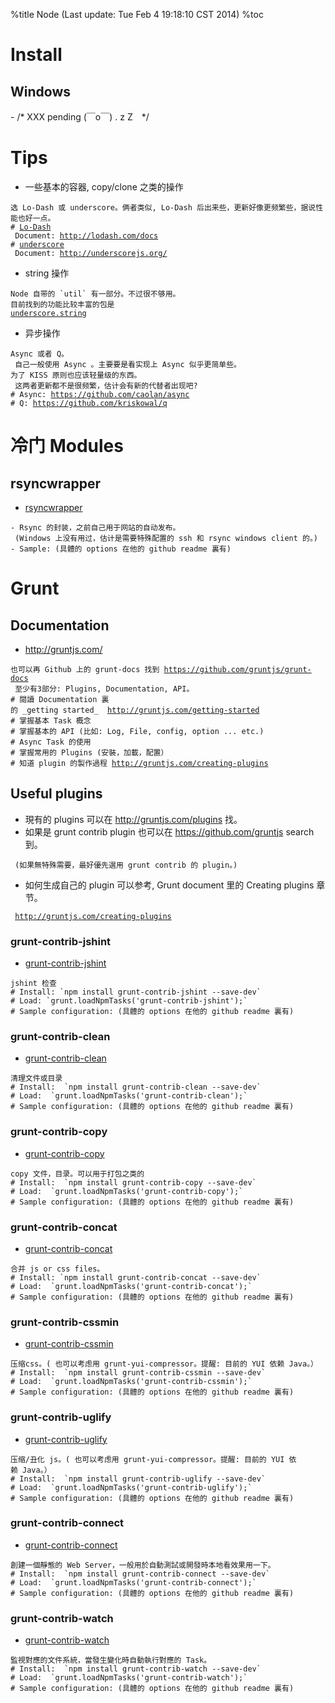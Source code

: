 %title Node (Last update: Tue Feb  4 19:18:10 CST 2014)
%toc

= Install =
== Windows ==
- /* XXX pending  (￣o￣) . z Z　*/

= Tips =
* 一些基本的容器, copy/clone 之类的操作<br>
 选 Lo-Dash 或 underscore。俩者类似, Lo-Dash 后出来些，更新好像更频繁些，据说性能也好一点。
 # [[https://github.com/lodash/lodash/|Lo-Dash]]  <br>
 Document: http://lodash.com/docs
 # [[https://github.com/jashkenas/underscore|underscore]] <br>  
 Document: http://underscorejs.org/

* string 操作<br>
 Node 自带的 `util` 有一部分。不过很不够用。
 目前找到的功能比较丰富的包是 
 [[https://github.com/epeli/underscore.string|underscore.string]]

* 异步操作<br>
 Async 或者 Q。<br> 
 自己一般使用 Async 。主要要是看实现上 Async 似乎更简单些。
 为了 KISS 原则也应该轻量级的东西。<br>
 这两者更新都不是很频繁，估计会有新的代替者出现吧?
 # Async: https://github.com/caolan/async
 # Q: https://github.com/kriskowal/q

= 冷门 Modules =
== rsyncwrapper  ==
* [[https://github.com/jedrichards/rsyncwrapper|rsyncwrapper]] <br>
 - Rsync 的封装，之前自己用于网站的自动发布。<br>
 (Windows 上没有用过，估计是需要特殊配置的 ssh 和 rsync windows client 的。)
 - Sample: (具體的 options 在他的 github readme 裏有) <br>
{{{class="brush: js; gutter: false; toolbar: false;"
  var rsync, rsyncOpt;
  /* rsync options */
  rsyncOpt = {
    src: './dist/',
    dest: 'username@server.dreamhost.com:remote_directory',
    recursive: true
  };
  /* execute rsync upload */
  rsync = require("rsyncwrapper").rsync;
  rsync(rsyncOpt, function (err, stdout, stderr, cmd) {
    if (err) {
      /* XXX Rsync error */        
    }
  });
}}}

= Grunt =
== Documentation ==
* http://gruntjs.com/ <br>
 也可以再 Github 上的 grunt-docs 找到 https://github.com/gruntjs/grunt-docs <br>
 至少有3部分: Plugins, Documentation, API。
 # 閱讀 Documentation 裏的 _getting started_  http://gruntjs.com/getting-started
 # 掌握基本 Task 概念
 # 掌握基本的 API (比如: Log, File, config, option ... etc.) 
 # Async Task 的使用 
 # 掌握常用的 Plugins (安裝，加載，配置）
 # 知道 plugin 的製作過程 http://gruntjs.com/creating-plugins

== Useful plugins ==
* 現有的 plugins 可以在 http://gruntjs.com/plugins 找。
* 如果是 grunt contrib plugin 也可以在 https://github.com/gruntjs search 到。
  (如果無特殊需要，最好優先選用 grunt contrib 的 plugin。)
* 如何生成自己的 plugin 可以参考, Grunt document 里的 Creating plugins 章节。
  http://gruntjs.com/creating-plugins
=== grunt-contrib-jshint ===
*  [[https://github.com/gruntjs/grunt-contrib-jshint|grunt-contrib-jshint]] <br>
 jshint 检查
 # Install: `npm install grunt-contrib-jshint --save-dev`
 # Load: `grunt.loadNpmTasks('grunt-contrib-jshint');` 
 # Sample configuration: (具體的 options 在他的 github readme 裏有) <br>
{{{class="brush: js; gutter: false; toolbar: false;"
  grunt.initConfig({
    jshint: {
      /* read the jshint option from .jshintrc  */
      options: { jshintrc: '.jshintrc' },
      /* target: { source files }  */
      gruntfile: { src: 'Gruntfile.js' },
      lib: { src: ['lib/**/*.js'] },
      bin: { src: ['test1.js', 'test2.js'] }
    }
  };
}}}
=== grunt-contrib-clean ===
* [[https://github.com/gruntjs/grunt-contrib-clean|grunt-contrib-clean]] <br>
 清理文件或目录
 # Install:  `npm install grunt-contrib-clean --save-dev`
 # Load:  `grunt.loadNpmTasks('grunt-contrib-clean');` 
 # Sample configuration: (具體的 options 在他的 github readme 裏有) <br>
{{{class="brush: js; gutter: false; toolbar: false;"
  grunt.initConfig({
    /* remove ./dist */
    clean: ['dist']
  };
}}}
=== grunt-contrib-copy ===
* [[https://github.com/gruntjs/grunt-contrib-copy|grunt-contrib-copy]] <br>
 copy 文件，目录。可以用于打包之类的
 # Install:  `npm install grunt-contrib-copy --save-dev` 
 # Load:  `grunt.loadNpmTasks('grunt-contrib-copy');` 
 # Sample configuration: (具體的 options 在他的 github readme 裏有) <br>
{{{class="brush: js; gutter: false; toolbar: false;"
  grunt.initConfig({
    /* copy all the .html files from output to dist */
    copy: {
      content: {
        expand: true,
        cwd: 'output/',
        src: [ '**/*.html' ],
        dest: 'dist/'
      }
    }
  };
}}}
=== grunt-contrib-concat ===
* [[https://github.com/gruntjs/grunt-contrib-concat|grunt-contrib-concat]] <br>
 合并 js or css files。
 # Install: `npm install grunt-contrib-concat --save-dev` 
 # Load:  `grunt.loadNpmTasks('grunt-contrib-concat');`
 # Sample configuration: (具體的 options 在他的 github readme 裏有) <br>
{{{class="brush: js; gutter: false; toolbar: false;"
  grunt.initConfig({
    concat: {
      css: { src: [ 'src1.css', 'src2.css' ], dest: 'dest.css' },
      js: { src: [ 'src1.js', 'src2.js' ], dest: 'dest.js }
    }
  };
}}}
=== grunt-contrib-cssmin === 
* [[https://github.com/gruntjs/grunt-contrib-cssmin|grunt-contrib-cssmin]] <br>
 压缩css。( 也可以考虑用 grunt-yui-compressor。提醒: 目前的 YUI 依赖 Java。）
 # Install:  `npm install grunt-contrib-cssmin --save-dev` 
 # Load:  `grunt.loadNpmTasks('grunt-contrib-cssmin');`
 # Sample configuration: (具體的 options 在他的 github readme 裏有) <br>
{{{class="brush: js; gutter: false; toolbar: false;"
  grunt.initConfig({
    cssmin: {
      minify: { src: [ 'src.css' ], dest: 'dest.css' }
    }
  };
}}}
=== grunt-contrib-uglify ===
* [[https://github.com/gruntjs/grunt-contrib-uglify|grunt-contrib-uglify]] <br>
 压缩/丑化 js。( 也可以考虑用 grunt-yui-compressor。提醒: 目前的 YUI 依赖 Java。）
 # Install:  `npm install grunt-contrib-uglify --save-dev`
 # Load:  `grunt.loadNpmTasks('grunt-contrib-uglify');`
 # Sample configuration: (具體的 options 在他的 github readme 裏有) <br>
{{{class="brush: js; gutter: false; toolbar: false;"
  grunt.initConfig({
    uglify: {
      dist: { src: 'src.js', dest: 'dest.js' }
    }
  };
}}}
=== grunt-contrib-connect ===
* [[https://github.com/gruntjs/grunt-contrib-connect|grunt-contrib-connect]] <br>
 創建一個靜態的 Web Server，一般用於自動測試或開發時本地看效果用一下。 
 # Install:  `npm install grunt-contrib-connect --save-dev`
 # Load:  `grunt.loadNpmTasks('grunt-contrib-connect');`
 # Sample configuration: (具體的 options 在他的 github readme 裏有) <br>
{{{class="brush: js; gutter: false; toolbar: false;"
  grunt.initConfig({
    connect: {
      dist: {
        options: { port: 9000, base: 'dist', debug: true, keepalive: true }
      }
    }
  };
}}}
=== grunt-contrib-watch ===
* [[https://github.com/gruntjs/grunt-contrib-watch|grunt-contrib-watch]] <br>
 監視對應的文件系統，當發生變化時自動執行對應的 Task。 
 # Install:  `npm install grunt-contrib-watch --save-dev`
 # Load:  `grunt.loadNpmTasks('grunt-contrib-watch');`
 # Sample configuration: (具體的 options 在他的 github readme 裏有) <br>
{{{class="brush: js; gutter: false; toolbar: false;"
  grunt.initConfig({
    watch: {
      /* 1. monitor the .html files in output folder
       * 2. call the 'copy:content' task if the files changed
       */
      content: {
        files: ['output/**/*.html'],
        tasks: ['copy:content'],
        options: { spawn: false }
      }
    },
 };
}}}

